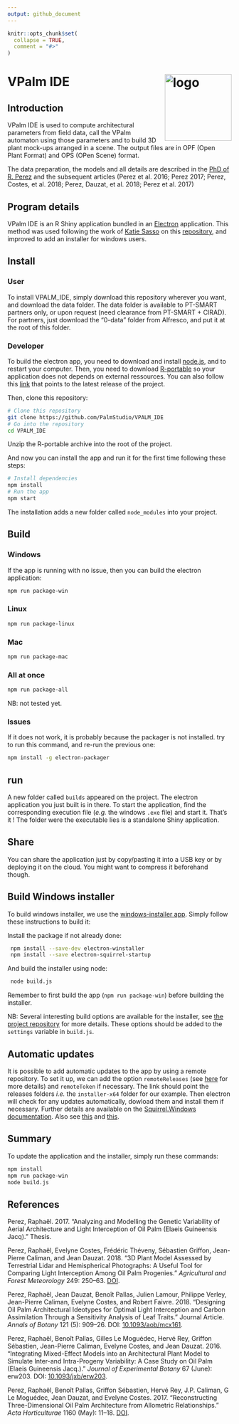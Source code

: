 ```yaml
---
output: github_document
---
```


<!-- README.md is generated from README.Rmd. Please edit that file -->

```r
knitr::opts_chunk$set(
  collapse = TRUE,
  comment = "#>"
)
```

# VPalm IDE<img src="www/logo.png" alt="logo" width="150" align="right" />

## Introduction

VPalm IDE is used to compute architectural parameters from field data, call the VPalm automaton using those parameters and
to build 3D plant mock-ups arranged in a scene. The output files are in OPF (Open Plant Format) and OPS (OPen Scene) format.

The data preparation, the models and all details are described in the [PhD of R. Perez](https://www.researchgate.net/publication/318351549_Analyzing_and_modelling_the_genetic_variability_of_aerial_architecture_and_light_interception_of_the_oil_palm_Elaeis_guineensis_Jacq?_sg=KZ3K7bz0sNnV3iRwaYehauoZ0rn6Lc0MDO3O3tyXR-j9QzT4ODe9zb6ySgPOAXzoJhHXloiAo7CA5SYE8TsD7dd3SldfET7k8Iy-CuKf.cKm7AfKFCz6-jBiO4jl27VWnrz_HvA_KI0RNwUQgIQfQzoL2Dj9HLol3pv95Qb9vzkq7AoICAb4IH77DV3rgAQ) and the subsequent articles (Perez et al. 2016; Perez 2017; Perez, Costes, et al. 2018; Perez, Dauzat, et al. 2018; Perez et al. 2017)

## Program details

VPalm IDE is an R Shiny application bundled in an [Electron](https://electronjs.org/) application. This method was used following the work of [Katie Sasso](https://github.com/ksasso) on this [repository](https://github.com/ksasso/Electron_ShinyApp_Deployment), and improved to add an installer for windows users.

## Install

### User

To install VPALM_IDE, simply download this repository wherever you want, and download the data folder. The data folder is available to PT-SMART partners only, or upon request (need clearance from PT-SMART + CIRAD). For partners, just download the "0-data" folder from Alfresco, and put it at the root of this folder.

### Developer

To build the electron app, you need to download and install [node.js](https://nodejs.org/en/download/), and to restart your computer.
Then, you need to download [R-portable]() so your application does not depends on external ressources. You can also follow this [link](https://sourceforge.net/projects/rportable/files/latest/download) that points to the latest release of the project.

Then, clone this repository:

```bash
# Clone this repository
git clone https://github.com/PalmStudio/VPALM_IDE
# Go into the repository
cd VPALM_IDE
```

Unzip the R-portable archive into the root of the project.

And now you can install the app and run it for the first time following these steps:

```bash
# Install dependencies
npm install
# Run the app
npm start
```

The installation adds a new folder called `node_modules` into your project.

## Build

### Windows

If the app is running with no issue, then you can build the electron application:

```bash
npm run package-win
```

### Linux

```bash
npm run package-linux
```

### Mac

```bash
npm run package-mac
```

### All at once

```bash
npm run package-all
```

NB: not tested yet.

### Issues

If it does not work, it is probably because the packager is not installed. try to run this command, and re-run the previous one:

```bash
npm install -g electron-packager
```

## run

A new folder called `builds` appeared on the project. The electron application you just built is in there. To start the application, find the corresponding execution file (*e.g.* the windows `.exe` file) and start it. That's it ! The folder were the executable lies is a standalone Shiny application.

## Share

You can share the application just by copy/pasting it into a USB key or by deploying it on the cloud. You might want to
compress it beforehand though.

## Build Windows installer

To build windows installer, we use the [windows-installer app](https://github.com/electron/windows-installer).
Simply follow these instructions to build it:

Install the package if not already done:

```bash
 npm install --save-dev electron-winstaller
 npm install --save electron-squirrel-startup
```

And build the installer using node:

```bash
 node build.js
```

Remember to first build the app (`npm run package-win`) before building the installer.

NB: Several interesting build options are available for the installer, see [the project repository](https://github.com/electron/windows-installer) for more details. These options should be added to the `settings` variable in `build.js`.

## Automatic updates

It is possible to add automatic updates to the app by using a remote repository. To set it up, we can add the option `remoteReleases` (see [here](https://github.com/electron/windows-installer) for more details) and `remoteToken` if necessary. The link should point the releases folders *i.e.* the `installer-x64` folder for our example. Then electron will check for any updates automatically, dowload them and install them if necessary. Further details are available on the [Squirrel.Windows documentation](https://github.com/Squirrel/Squirrel.Windows/blob/master/docs/readme.md). Also see [this](https://stackoverflow.com/questions/42749972/how-to-make-a-simple-updater-for-electron-application) and [this](https://gist.github.com/Slauta/5b2bcf9fa1f6f6a9443aa6b447bcae05).

## Summary

To update the application and the installer, simply run these commands:

```bash
npm install
npm run package-win
node build.js
```

References
----------

Perez, Raphaël. 2017. “Analyzing and Modelling the Genetic Variability of Aerial Architecture and Light Interception of Oil Palm (Elaeis Guineensis Jacq).” Thesis.

Perez, Raphaël, Evelyne Costes, Frédéric Théveny, Sébastien Griffon, Jean-Pierre Caliman, and Jean Dauzat. 2018. “3D Plant Model Assessed by Terrestrial Lidar and Hemispherical Photographs: A Useful Tool for Comparing Light Interception Among Oil Palm Progenies.” *Agricultural and Forest Meteorology* 249: 250–63. [DOI](https://doi.org/https://doi.org/10.1016/j.agrformet.2017.11.008).

Perez, Raphaël, Jean Dauzat, Benoît Pallas, Julien Lamour, Philippe Verley, Jean-Pierre Caliman, Evelyne Costes, and Robert Faivre. 2018. “Designing Oil Palm Architectural Ideotypes for Optimal Light Interception and Carbon Assimilation Through a Sensitivity Analysis of Leaf Traits.” Journal Article. *Annals of Botany* 121 (5): 909–26. DOI: [10.1093/aob/mcx161](https://doi.org/10.1093/aob/mcx161).

Perez, Raphaël, Benoît Pallas, Gilles Le Moguédec, Hervé Rey, Griffon Sébastien, Jean-Pierre Caliman, Evelyne Costes, and Jean Dauzat. 2016. “Integrating Mixed-Effect Models into an Architectural Plant Model to Simulate Inter-and Intra-Progeny Variability: A Case Study on Oil Palm (Elaeis Guineensis Jacq.).” *Journal of Experimental Botany* 67 (June): erw203. DOI: [10.1093/jxb/erw203](https://doi.org/10.1093/jxb/erw203).

Perez, Raphaël, Benoît Pallas, Griffon Sébastien, Hervé Rey, J.P. Caliman, G Le Moguédec, Jean Dauzat, and Evelyne Costes. 2017. “Reconstructing Three-Dimensional Oil Palm Architecture from Allometric Relationships.” *Acta Horticulturae* 1160 (May): 11–18. [DOI](https://doi.org/https://doi.org/10.17660/ActaHortic.2017.1160.3).
